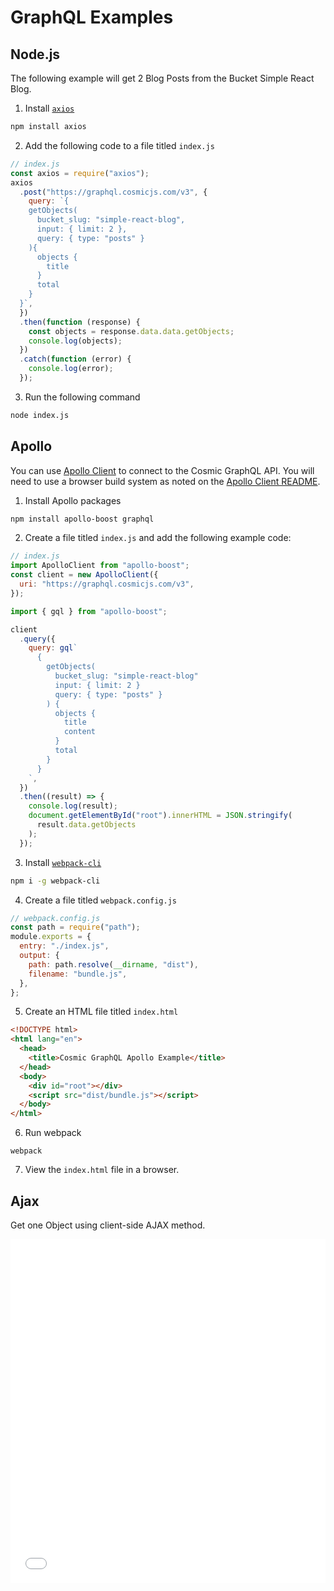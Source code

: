 # GraphQL Examples

## Node.js

The following example will get 2 Blog Posts from the Bucket Simple React Blog.

1. Install [`axios`](https://www.npmjs.com/package/axios)

```bash
npm install axios
```

2. Add the following code to a file titled `index.js`

```javascript
// index.js
const axios = require("axios");
axios
  .post("https://graphql.cosmicjs.com/v3", {
    query: `{ 
    getObjects(
      bucket_slug: "simple-react-blog",
      input: { limit: 2 },
      query: { type: "posts" }
    ){
      objects {
        title
      }
      total
    }
  }`,
  })
  .then(function (response) {
    const objects = response.data.data.getObjects;
    console.log(objects);
  })
  .catch(function (error) {
    console.log(error);
  });
```

3. Run the following command

```bash
node index.js
```

## Apollo

You can use [Apollo Client](https://github.com/apollographql/apollo-client) to connect to the Cosmic GraphQL API. You will need to use a browser build system as noted on the [Apollo Client README](https://github.com/apollographql/apollo-client/blob/master/README.md#installation).

1. Install Apollo packages

```bash
npm install apollo-boost graphql
```

2. Create a file titled `index.js` and add the following example code:

```javascript
// index.js
import ApolloClient from "apollo-boost";
const client = new ApolloClient({
  uri: "https://graphql.cosmicjs.com/v3",
});

import { gql } from "apollo-boost";

client
  .query({
    query: gql`
      {
        getObjects(
          bucket_slug: "simple-react-blog"
          input: { limit: 2 }
          query: { type: "posts" }
        ) {
          objects {
            title
            content
          }
          total
        }
      }
    `,
  })
  .then((result) => {
    console.log(result);
    document.getElementById("root").innerHTML = JSON.stringify(
      result.data.getObjects
    );
  });
```

3. Install [`webpack-cli`](https://www.npmjs.com/package/webpack-cli)

```bash
npm i -g webpack-cli
```

4. Create a file titled `webpack.config.js`

```javascript
// webpack.config.js
const path = require("path");
module.exports = {
  entry: "./index.js",
  output: {
    path: path.resolve(__dirname, "dist"),
    filename: "bundle.js",
  },
};
```

5. Create an HTML file titled `index.html`

```html
<!DOCTYPE html>
<html lang="en">
  <head>
    <title>Cosmic GraphQL Apollo Example</title>
  </head>
  <body>
    <div id="root"></div>
    <script src="dist/bundle.js"></script>
  </body>
</html>
```

6. Run webpack

```
webpack
```

7. View the `index.html` file in a browser.

## Ajax

Get one Object using client-side AJAX method.

<iframe
  width="100%"
  height="550"
  src="//jsfiddle.net/3kuy6s9f/embedded/js,html,result/"
  allowfullscreen="allowfullscreen"
  frameborder="0"
></iframe>
